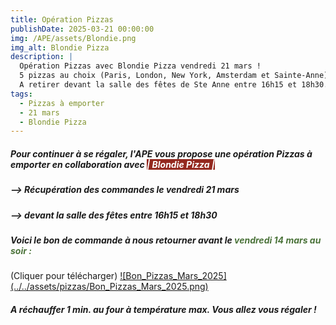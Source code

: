 ```yaml
---
title: Opération Pizzas
publishDate: 2025-03-21 00:00:00
img: /APE/assets/Blondie.png
img_alt: Blondie Pizza
description: |
  Opération Pizzas avec Blondie Pizza vendredi 21 mars !
  5 pizzas au choix (Paris, London, New York, Amsterdam et Sainte-Anne).
  A retirer devant la salle des fêtes de Ste Anne entre 16h15 et 18h30.
tags:
  - Pizzas à emporter
  - 21 mars
  - Blondie Pizza
---
```


<p>
<h5>Pour continuer à se régaler, l'APE vous propose une opération Pizzas à emporter en collaboration avec 
<span style="color:#ffffff; background:#94291f">| Blondie Pizza |</span></h5>
</p>
<p>
<h5>--> Récupération des commandes le vendredi 21 mars</h5>
</p>
<p>
<h5>--> devant la salle des fêtes entre 16h15 et 18h30</h5>
</p>
<p>
<h5>
Voici le bon de commande à nous retourner avant le <span style="color:#4b733a; background:#ffffff">vendredi 14 mars au soir :</span>
</h5>
(Cliquer pour télécharger)
<a href='/APE/assets/Bon_Pizzas_Mars_2025.pdf' target='_blank'>![Bon_Pizzas_Mars_2025](../../assets/pizzas/Bon_Pizzas_Mars_2025.png)</a>
</p>
<p>
<h5>A réchauffer 1 min. au four à température max. Vous allez vous régaler !</h5>
</p>